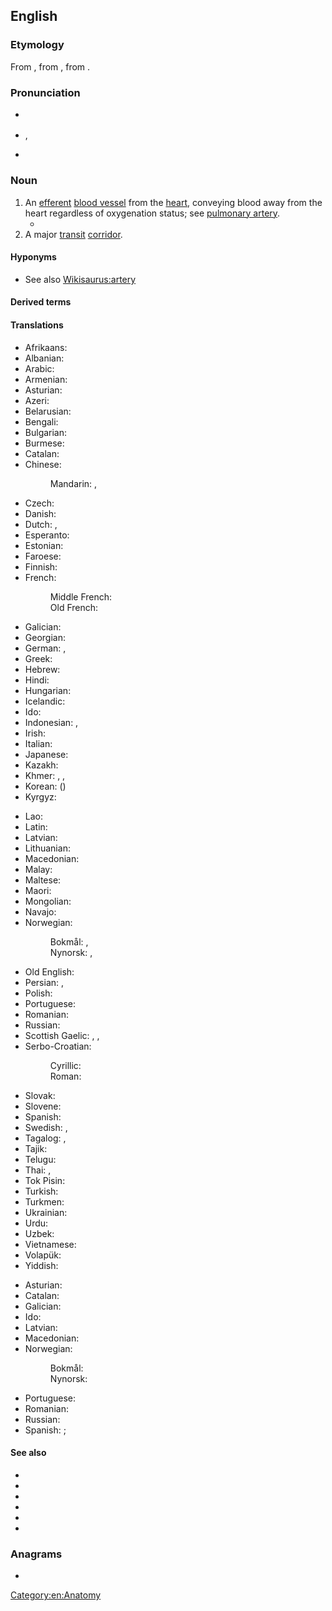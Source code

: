 ==English==
{{wikipedia}}

===Etymology===
From {{etyl|fro|en}} {{m|fro|artaire}}, from {{etyl|la|en}} {{m|la|artēria||windpipe, artery}}, from {{etyl|grc|en}} {{m|grc|ἀρτηρία|sc=polytonic}}.

===Pronunciation===
* {{a|RP}} {{IPA|/ˈɑː.tə.ɹi/|lang=en}}
* {{a|US}} {{enPR|ärʹtəɹi}}, {{IPA|/ˈɑɹ.təɹɪ/|lang=en}}
* {{audio|en-us-artery.ogg|Audio (US)|lang=en}}

===Noun===
{{en-noun|arteries}}

# An [[efferent]] [[blood vessel]] from the [[heart]], conveying blood away from the heart regardless of oxygenation status; see [[pulmonary artery]].
#* {{quote-magazine|year=2013|month=July-August|author=[http://www.americanscientist.org/authors/detail/stephen-p-lownie Stephen P. Lownie], [http://www.americanscientist.org/authors/detail/david-m-pelz David M. Pelz]
|magazine={{w|American Scientist}}|title=[http://www.americanscientist.org/issues/feature/2013/4/stents-to-prevent-stroke Stents to Prevent Stroke]
|passage=As we age, the major '''arteries''' of our bodies frequently become thickened with plaque, a fatty material with an oatmeal-like consistency that builds up along the inner lining of blood vessels. The reason plaque forms isn’t entirely known, but it seems to be related to high levels of cholesterol inducing an inflammatory response, which can also attract and trap more cellular debris over time.}}
# A major [[transit]] [[corridor]].

====Hyponyms====
* See also [[Wikisaurus:artery]]

====Derived terms====
{{der3|arterial|arterially|arteriole|carotid artery|coronary artery|pulmonary artery|lang=en}}

====Translations====
{{trans-top|blood vessel from the heart}}
* Afrikaans: {{t|af|slagaar}}
* Albanian: {{t+|sq|arterie|f}}
* Arabic: {{t|ar|شِرْيَان|m}}
* Armenian: {{t+|hy|զարկերակ}}
* Asturian: {{t+|ast|arteria|f}}
* Azeri: {{t+|az|arteriya}}
* Belarusian: {{t|be|артэ́рыя|f|sc=Cyrl}}
* Bengali: {{t|bn|ধমনী|sc=Beng}}
* Bulgarian: {{t+|bg|арте́рия|f}}
* Burmese: {{t+|my|သွေးလွှတ်ကြော|sc=Mymr}}
* Catalan: {{t+|ca|artèria|f}}
* Chinese:
*: Mandarin: {{t+|cmn|動脈|sc=Hani}}, {{t+|cmn|动脉|tr=dòngmài|sc=Hani}}
* Czech: {{t+|cs|tepna|f}}
* Danish: {{t+|da|arterie|c}}
* Dutch: {{t+|nl|slagader|m}}, {{t+|nl|arterie|f}}
* Esperanto: {{t|eo|arterio}}
* Estonian: {{t|et|arter}}
* Faroese: {{t|fo|lívæðr|f}}
* Finnish: {{t+|fi|valtimo}}
* French: {{t+|fr|artère|f}}
*: Middle French: {{t|frm|artere|f}}
*: Old French: {{t|fro|artere|f}}
* Galician: {{t+|gl|arteria|f}}
* Georgian: {{t|ka|არტერია|sc=Geor}}
* German: {{t+|de|Arterie|f}}, {{t|de|Schlagader|f}}
* Greek: {{t+|el|αρτηρία|f}}
* Hebrew: {{t+|he|עוֹרֶק|m}}
* Hindi: {{t+|hi|धमनी|f|sc=Deva}}
* Hungarian: {{t+|hu|artéria}}
* Icelandic: {{t+|is|slagæð|f}}
* Ido: {{t+|io|arterio}}
* Indonesian: {{t+|id|pembuluh nadi}}, {{t+|id|arteri}}
* Irish: {{t|ga|artaire|m}}
* Italian: {{t+|it|arteria|f}}
* Japanese: {{t+|ja|動脈|tr=どうみゃく, dōmyaku}}
* Kazakh: {{t|kk|артерия|sc=Cyrl}}
* Khmer: {{t|km|សរសៃឈាមក្រហម|tr=sɑɑ say cʰiem krɑhɑɑm|sc=Khmr}}, {{t+|km|រោហិណី|tr=roohe’nii|sc=Khmr}} {{qualifier|formal}}, {{t|km|សួស|tr=suǝh|sc=Khmr}}
* Korean: {{t+|ko|동맥}} ({{t+|ko|動脈|sc=Hani}})
* Kyrgyz: {{t+|ky|артерия|sc=Cyrl}}
{{trans-mid}}
* Lao: {{t|lo|ເສັ້ນເລືອດແດງ|sc=Laoo}}
* Latin: {{t|la|artēria|f}}
* Latvian: {{t|lv|artērija|f}}
* Lithuanian: {{t|lt|arterija|f}}
* Macedonian: {{t|mk|артерија|f}}
* Malay: {{t|ms|arteri}}
* Maltese: {{t|mt|arterja}}
* Maori: {{t|mi|ia tuku}}
* Mongolian: {{t|mn|гол судас|sc=Cyrl}}
* Navajo: {{t|nv|atsʼoos łichíʼígíí}}
* Norwegian:
*: Bokmål: {{t+|nb|arterie|m}}, {{t|nb|pulsåre|m|f}}
*: Nynorsk: {{t|nn|arterie|m}}, {{t|nn|pulsåre|f}}
* Old English: {{t|ang|ǽdre|f}}
* Persian: {{t+|fa|شریان|tr=šaryân|sc=fa-Arab}}, {{t+|fa|سرخرگ|tr=sorxrag|sc=fa-Arab}}
* Polish: {{t+|pl|tętnica|f}}
* Portuguese: {{t+|pt|artéria|f}}
* Romanian: {{t+|ro|arteră|f}}
* Russian: {{t+|ru|арте́рия|f|tr=artɛ́rija}}
* Scottish Gaelic: {{t|gd|cuisle|f}}, {{t|gd|cuisle-fhala|f}}, {{t|gd|cuisle-mhòr|f}}
* Serbo-Croatian:
*: Cyrillic: {{t|sh|артерија|f}}
*: Roman: {{t+|sh|arterija|f}}
* Slovak: {{t+|sk|tepna|f}}
* Slovene: {{t+|sl|arterija|f}}
* Spanish: {{t+|es|arteria|f}}
* Swedish: {{t+|sv|artär|c}}, {{t+|sv|pulsåder|c}}
* Tagalog: {{t|tl|luwasdaluyan}}, {{t|tl|arterya}}
* Tajik: {{t+|tg|сурхраг}}
* Telugu: {{t+|te|ధమని}}
* Thai: {{t|th|เส้นเลือดแดง}}, {{t|th|หลอดเลือดแดง}}
* Tok Pisin: {{t|tpi|mambu bilong blut}}
* Turkish: {{t+|tr|arter}}
* Turkmen: {{t+|tk|arteriýa}}
* Ukrainian: {{t+|uk|арте́рія|f|sc=Cyrl}}
* Urdu: {{t|ur|شریان|sc=ur-Arab}}
* Uzbek: {{t+|uz|arteriya}}
* Vietnamese: {{t|vi|động mạch}}
* Volapük: {{t+|vo|ratär}}
* Yiddish: {{t|yi|אַרטעריע}}
{{trans-bottom}}

{{trans-top|major transit corridor}}
* Asturian: {{t+|ast|arteria|f}}
* Catalan: {{t+|ca|artèria|f}}
* Galician: {{t+|gl|arteria|f}}
* Ido: {{t+|io|arterio}}
* Latvian: {{t|lv|artērija|f}}
* Macedonian: {{t|mk|артерија|f}}
* Norwegian:
*: Bokmål: {{t+|nb|åre|m|f}}
*: Nynorsk: {{t|nn|åre|f}}
{{trans-mid}}
* Portuguese: {{t+|pt|artéria|f}}
* Romanian: {{t+|ro|arteră|f}}
* Russian: {{t+|ru|арте́рия|f|tr=artɛ́rija}}
* Spanish: {{t|es|carretera principal|f}}; {{t+|es|arteria|f}}
{{trans-bottom}}

====See also====
* {{l|en|aorta}}
* {{l|en|A-road}}
* {{l|en|atheroma}}
* {{l|en|capillary}}
* {{l|en|circulatory system}}
* {{l|en|vein}}

===Anagrams===
* {{anagrams|en|rarety}}

[[Category:en:Anatomy]]